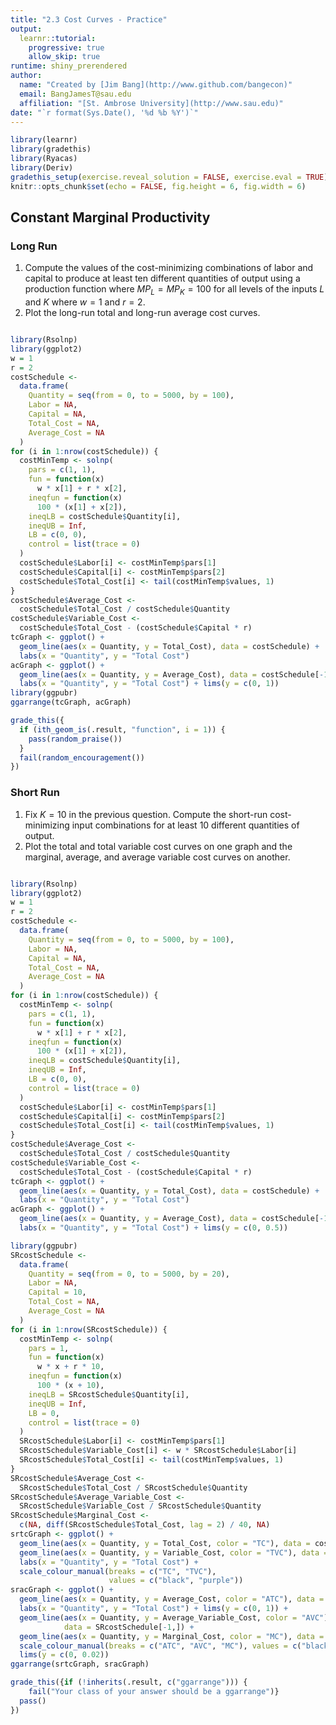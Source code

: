 ```yaml
---
title: "2.3 Cost Curves - Practice"
output: 
  learnr::tutorial: 
    progressive: true
    allow_skip: true
runtime: shiny_prerendered
author: 
  name: "Created by [Jim Bang](http://www.github.com/bangecon)"
  email: BangJamesT@sau.edu
  affiliation: "[St. Ambrose University](http://www.sau.edu)"
date: "`r format(Sys.Date(), '%d %b %Y')`"
---
```


<style type="text/css">
#doc-metadata {
  margin-bottom: 10px;
  font-size: 0.8em;
}
</style>

```r
library(learnr)
library(gradethis)
library(Ryacas)
library(Deriv)
gradethis_setup(exercise.reveal_solution = FALSE, exercise.eval = TRUE)
knitr::opts_chunk$set(echo = FALSE, fig.height = 6, fig.width = 6)
```

## Constant Marginal Productivity 

### Long Run

1. Compute the values of the cost-minimizing combinations of labor and capital to produce at least ten different quantities of output using a production function where $MP_L = MP_K = 100$ for all levels of the inputs $L$ and $K$ where $w = 1$ and $r = 2$.  
2. Plot the long-run total and long-run average cost curves.  

```r

```

```r
library(Rsolnp)
library(ggplot2)
w = 1
r = 2
costSchedule <-
  data.frame(
    Quantity = seq(from = 0, to = 5000, by = 100),
    Labor = NA,
    Capital = NA,
    Total_Cost = NA,
    Average_Cost = NA
  )
for (i in 1:nrow(costSchedule)) {
  costMinTemp <- solnp(
    pars = c(1, 1),
    fun = function(x)
      w * x[1] + r * x[2],
    ineqfun = function(x)
      100 * (x[1] + x[2]),
    ineqLB = costSchedule$Quantity[i],
    ineqUB = Inf,
    LB = c(0, 0),
    control = list(trace = 0)
  )
  costSchedule$Labor[i] <- costMinTemp$pars[1]
  costSchedule$Capital[i] <- costMinTemp$pars[2]
  costSchedule$Total_Cost[i] <- tail(costMinTemp$values, 1)
}
costSchedule$Average_Cost <-
  costSchedule$Total_Cost / costSchedule$Quantity
costSchedule$Variable_Cost <-
  costSchedule$Total_Cost - (costSchedule$Capital * r)
tcGraph <- ggplot() +
  geom_line(aes(x = Quantity, y = Total_Cost), data = costSchedule) +
  labs(x = "Quantity", y = "Total Cost")
acGraph <- ggplot() +
  geom_line(aes(x = Quantity, y = Average_Cost), data = costSchedule[-1, ]) +
  labs(x = "Quantity", y = "Total Cost") + lims(y = c(0, 1))
library(ggpubr)
ggarrange(tcGraph, acGraph)
```

```r
grade_this({
  if (ith_geom_is(.result, "function", i = 1)) {
    pass(random_praise())
  }
  fail(random_encouragement())
})
```

### Short Run 

1. Fix $K = 10$ in the previous question. Compute the short-run cost-minimizing input combinations for at least 10 different quantities of output.  
2. Plot the total and total variable cost curves on one graph and the marginal, average, and average variable cost curves on another.  

```r

```

```r
library(Rsolnp)
library(ggplot2)
w = 1
r = 2
costSchedule <-
  data.frame(
    Quantity = seq(from = 0, to = 5000, by = 100),
    Labor = NA,
    Capital = NA,
    Total_Cost = NA,
    Average_Cost = NA
  )
for (i in 1:nrow(costSchedule)) {
  costMinTemp <- solnp(
    pars = c(1, 1),
    fun = function(x)
      w * x[1] + r * x[2],
    ineqfun = function(x)
      100 * (x[1] + x[2]),
    ineqLB = costSchedule$Quantity[i],
    ineqUB = Inf,
    LB = c(0, 0),
    control = list(trace = 0)
  )
  costSchedule$Labor[i] <- costMinTemp$pars[1]
  costSchedule$Capital[i] <- costMinTemp$pars[2]
  costSchedule$Total_Cost[i] <- tail(costMinTemp$values, 1)
}
costSchedule$Average_Cost <-
  costSchedule$Total_Cost / costSchedule$Quantity
costSchedule$Variable_Cost <-
  costSchedule$Total_Cost - (costSchedule$Capital * r)
tcGraph <- ggplot() +
  geom_line(aes(x = Quantity, y = Total_Cost), data = costSchedule) +
  labs(x = "Quantity", y = "Total Cost")
acGraph <- ggplot() +
  geom_line(aes(x = Quantity, y = Average_Cost), data = costSchedule[-1, ]) +
  labs(x = "Quantity", y = "Total Cost") + lims(y = c(0, 0.5))
```

```r
library(ggpubr)
SRcostSchedule <-
  data.frame(
    Quantity = seq(from = 0, to = 5000, by = 20),
    Labor = NA,
    Capital = 10,
    Total_Cost = NA,
    Average_Cost = NA
  )
for (i in 1:nrow(SRcostSchedule)) {
  costMinTemp <- solnp(
    pars = 1,
    fun = function(x)
      w * x + r * 10,
    ineqfun = function(x)
      100 * (x + 10),
    ineqLB = SRcostSchedule$Quantity[i],
    ineqUB = Inf,
    LB = 0,
    control = list(trace = 0)
  )
  SRcostSchedule$Labor[i] <- costMinTemp$pars[1]
  SRcostSchedule$Variable_Cost[i] <- w * SRcostSchedule$Labor[i]
  SRcostSchedule$Total_Cost[i] <- tail(costMinTemp$values, 1)
}
SRcostSchedule$Average_Cost <-
  SRcostSchedule$Total_Cost / SRcostSchedule$Quantity
SRcostSchedule$Average_Variable_Cost <-
  SRcostSchedule$Variable_Cost / SRcostSchedule$Quantity
SRcostSchedule$Marginal_Cost <-
  c(NA, diff(SRcostSchedule$Total_Cost, lag = 2) / 40, NA)
srtcGraph <- ggplot() +
  geom_line(aes(x = Quantity, y = Total_Cost, color = "TC"), data = costSchedule) +
  geom_line(aes(x = Quantity, y = Variable_Cost, color = "TVC"), data = costSchedule) +
  labs(x = "Quantity", y = "Total Cost") +
  scale_colour_manual(breaks = c("TC", "TVC"),
                      values = c("black", "purple"))
sracGraph <- ggplot() +
  geom_line(aes(x = Quantity, y = Average_Cost, color = "ATC"), data = costSchedule[-1, ]) +
  labs(x = "Quantity", y = "Total Cost") + lims(y = c(0, 1)) +
  geom_line(aes(x = Quantity, y = Average_Variable_Cost, color = "AVC"),
            data = SRcostSchedule[-1,]) +
  geom_line(aes(x = Quantity, y = Marginal_Cost, color = "MC"), data = SRcostSchedule) +
  scale_colour_manual(breaks = c("ATC", "AVC", "MC"), values = c("black","purple", "red")) +
  lims(y = c(0, 0.02))
ggarrange(srtcGraph, sracGraph)
```

```r
grade_this({if (!inherits(.result, c("ggarrange"))) {
    fail("Your class of your answer should be a ggarrange")}
  pass()
})
```

